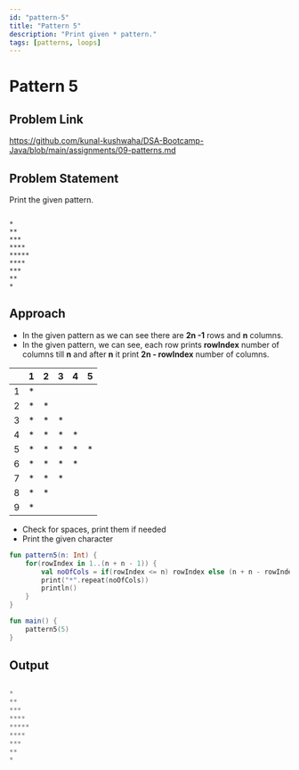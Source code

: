 ```yaml
---
id: "pattern-5"
title: "Pattern 5"
description: "Print given * pattern."
tags: [patterns, loops]
---
```




# Pattern 5

## Problem Link

https://github.com/kunal-kushwaha/DSA-Bootcamp-Java/blob/main/assignments/09-patterns.md

## Problem Statement

Print the given pattern.

```text

*
**
***
****
*****
****
***
**
*

```
## Approach

- In the given pattern as we can see there are **2n -1** rows and **n** columns.
- In the given pattern, we can see, each row prints **rowIndex** number of columns till **n** and after **n** it print **2n - rowIndex** number of columns.

<TableWrapper rows="(2n - 1) = 9" cols="5">

|       	| 1 	    | 2 	    | 3 	    | 4 	    | 5 	    |
|:-----:	|:-----:	|:-----:	|:-----:	|:-----:	|:-----:	|
| 1 	    |   *   	|       	|       	|       	|       	|
| 2 	    |   *   	|   *   	|       	|       	|       	|
| 3 	    |   *   	|   *   	|   *   	|       	|       	|
| 4 	    |   *   	|   *   	|   *   	|   *   	|       	|
| 5 	    |   *   	|   *   	|   *   	|   *   	|   *   	|
| 6 	    |   *   	|   *   	|   *   	|   *   	|       	|
| 7 	    |   *   	|   *   	|   *   	|       	|       	|
| 8 	    |   *   	|   *   	|       	|       	|       	|
| 9 	    |   *   	|       	|       	|       	|       	|

</TableWrapper>

- Check for spaces, print them if needed
- Print the given character

<Tabs>
<TabItem value="kotlin" label="Kotlin">
<SolutionAuthor name="@msvhora"/>

```kt
fun pattern5(n: Int) {
    for(rowIndex in 1..(n + n - 1)) {
		val noOfCols = if(rowIndex <= n) rowIndex else (n + n - rowIndex)
        print("*".repeat(noOfCols))
        println()
    }
}

fun main() {	
    pattern5(5)
}
```
</TabItem>
</Tabs>

## Output

```kt

*
**
***
****
*****
****
***
**
*

```
